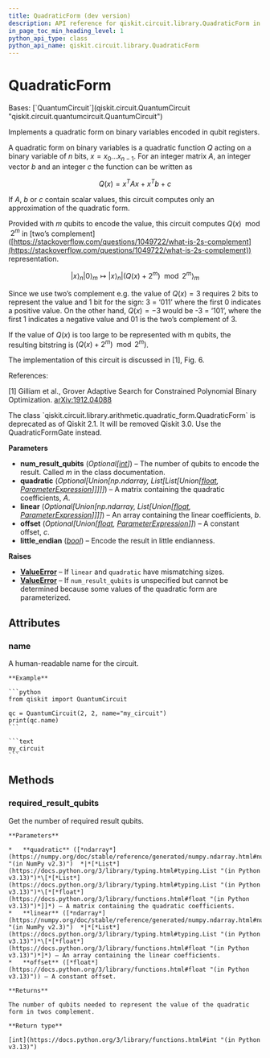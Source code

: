 ```yaml
---
title: QuadraticForm (dev version)
description: API reference for qiskit.circuit.library.QuadraticForm in the dev version of qiskit
in_page_toc_min_heading_level: 1
python_api_type: class
python_api_name: qiskit.circuit.library.QuadraticForm
---
```


# QuadraticForm

<Class id="qiskit.circuit.library.QuadraticForm" isDedicatedPage={true} github="https://github.com/Qiskit/qiskit/tree/stable/2.2/qiskit/circuit/library/arithmetic/quadratic_form.py#L30-L195" signature="qiskit.circuit.library.QuadraticForm(num_result_qubits=None, quadratic=None, linear=None, offset=None, little_endian=True)" modifiers="class">
  Bases: [`QuantumCircuit`](qiskit.circuit.QuantumCircuit "qiskit.circuit.quantumcircuit.QuantumCircuit")

  Implements a quadratic form on binary variables encoded in qubit registers.

  A quadratic form on binary variables is a quadratic function $Q$ acting on a binary variable of $n$ bits, $x = x_0 ... x_{n-1}$. For an integer matrix $A$, an integer vector $b$ and an integer $c$ the function can be written as

$$
Q(x) = x^T A x + x^T b + c
$$

  If $A$, $b$ or $c$ contain scalar values, this circuit computes only an approximation of the quadratic form.

  Provided with $m$ qubits to encode the value, this circuit computes $Q(x) \mod 2^m$ in \[two’s complement]\([https://stackoverflow.com/questions/1049722/what-is-2s-complement](https://stackoverflow.com/questions/1049722/what-is-2s-complement)) representation.

$$
|x\rangle_n |0\rangle_m \mapsto |x\rangle_n |(Q(x) + 2^m) \mod 2^m \rangle_m
$$

  Since we use two’s complement e.g. the value of $Q(x) = 3$ requires 2 bits to represent the value and 1 bit for the sign: 3 = ‘011’ where the first 0 indicates a positive value. On the other hand, $Q(x) = -3$ would be -3 = ‘101’, where the first 1 indicates a negative value and 01 is the two’s complement of 3.

  If the value of $Q(x)$ is too large to be represented with m qubits, the resulting bitstring is $(Q(x) + 2^m) \mod 2^m)$.

  The implementation of this circuit is discussed in \[1], Fig. 6.

  References:

  \[1] Gilliam et al., Grover Adaptive Search for Constrained Polynomial Binary Optimization. [arXiv:1912.04088](https://arxiv.org/pdf/1912.04088.pdf)

  <Admonition title="Deprecated since version 2.1" type="danger">
    The class `qiskit.circuit.library.arithmetic.quadratic_form.QuadraticForm` is deprecated as of Qiskit 2.1. It will be removed Qiskit 3.0. Use the QuadraticFormGate instead.
  </Admonition>

  **Parameters**

  *   **num\_result\_qubits** (*Optional\[*[*int*](https://docs.python.org/3/library/functions.html#int "(in Python v3.13)")*]*) – The number of qubits to encode the result. Called $m$ in the class documentation.
  *   **quadratic** (*Optional\[Union\[np.ndarray, List\[List\[Union\[*[*float*](https://docs.python.org/3/library/functions.html#float "(in Python v3.13)")*,* [*ParameterExpression*](qiskit.circuit.ParameterExpression "qiskit.circuit.ParameterExpression")*]]]]]*) – A matrix containing the quadratic coefficients, $A$.
  *   **linear** (*Optional\[Union\[np.ndarray, List\[Union\[*[*float*](https://docs.python.org/3/library/functions.html#float "(in Python v3.13)")*,* [*ParameterExpression*](qiskit.circuit.ParameterExpression "qiskit.circuit.ParameterExpression")*]]]]*) – An array containing the linear coefficients, $b$.
  *   **offset** (*Optional\[Union\[*[*float*](https://docs.python.org/3/library/functions.html#float "(in Python v3.13)")*,* [*ParameterExpression*](qiskit.circuit.ParameterExpression "qiskit.circuit.ParameterExpression")*]]*) – A constant offset, $c$.
  *   **little\_endian** ([*bool*](https://docs.python.org/3/library/functions.html#bool "(in Python v3.13)")) – Encode the result in little endianness.

  **Raises**

  *   [**ValueError**](https://docs.python.org/3/library/exceptions.html#ValueError "(in Python v3.13)") – If `linear` and `quadratic` have mismatching sizes.
  *   [**ValueError**](https://docs.python.org/3/library/exceptions.html#ValueError "(in Python v3.13)") – If `num_result_qubits` is unspecified but cannot be determined because some values of the quadratic form are parameterized.

  ## Attributes

  ### name

  <Attribute id="qiskit.circuit.library.QuadraticForm.name" attributeTypeHint="str">
    A human-readable name for the circuit.

    **Example**

    ```python
    from qiskit import QuantumCircuit

    qc = QuantumCircuit(2, 2, name="my_circuit")
    print(qc.name)
    ```

    ```text
    my_circuit
    ```
  </Attribute>

  ## Methods

  ### required\_result\_qubits

  <Function id="qiskit.circuit.library.QuadraticForm.required_result_qubits" github="https://github.com/Qiskit/qiskit/tree/stable/2.2/qiskit/circuit/library/arithmetic/quadratic_form.py#L178-L195" signature="required_result_qubits(quadratic, linear, offset)" modifiers="static">
    Get the number of required result qubits.

    **Parameters**

    *   **quadratic** ([*ndarray*](https://numpy.org/doc/stable/reference/generated/numpy.ndarray.html#numpy.ndarray "(in NumPy v2.3)")  *|*[*List*](https://docs.python.org/3/library/typing.html#typing.List "(in Python v3.13)")*\[*[*List*](https://docs.python.org/3/library/typing.html#typing.List "(in Python v3.13)")*\[*[*float*](https://docs.python.org/3/library/functions.html#float "(in Python v3.13)")*]]*) – A matrix containing the quadratic coefficients.
    *   **linear** ([*ndarray*](https://numpy.org/doc/stable/reference/generated/numpy.ndarray.html#numpy.ndarray "(in NumPy v2.3)")  *|*[*List*](https://docs.python.org/3/library/typing.html#typing.List "(in Python v3.13)")*\[*[*float*](https://docs.python.org/3/library/functions.html#float "(in Python v3.13)")*]*) – An array containing the linear coefficients.
    *   **offset** ([*float*](https://docs.python.org/3/library/functions.html#float "(in Python v3.13)")) – A constant offset.

    **Returns**

    The number of qubits needed to represent the value of the quadratic form in twos complement.

    **Return type**

    [int](https://docs.python.org/3/library/functions.html#int "(in Python v3.13)")
  </Function>
</Class>


